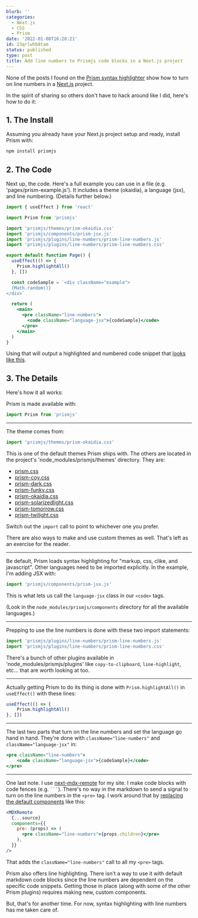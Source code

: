 ```yaml
---
blurb: ''
categories:
  - Next.js
  - CSS
  - Prism
date: '2022-01-08T16:28:21'
id: 23qrlwhb8tam
status: published
type: post
title: Add line numbers to Prismjs code blocks in a Next.js project
---
```


None of the posts I found on the [Prism syntax highlighter](https://prismjs.com/) show how to turn on line numbers in a [Next.js](https://nextjs.org/) project. 

In the spirit of sharing so others don't have to hack around like I did, here's how to do it:

## 1. The Install

Assuming you already have your Next.js project setup and ready, install Prism with:

```bash
npm install prismjs
```

## 2. The Code

Next up, the code. Here's a full example you can use in a file (e.g. 'pages/prism-example.js'). It includes a theme (okaidia), a language (jsx), and line numbering. (Details further below.)


```jsx
import { useEffect } from 'react'

import Prism from 'prismjs'

import 'prismjs/themes/prism-okaidia.css'
import 'prismjs/components/prism-jsx.js'
import 'prismjs/plugins/line-numbers/prism-line-numbers.js'
import 'prismjs/plugins/line-numbers/prism-line-numbers.css'

export default function Page() {
  useEffect(() => {
    Prism.highlightAll()
  }, [])

  const codeSample = `<div className="example">
  {Math.random()}
</div>`

  return (
    <main>
      <pre className="line-numbers">
        <code className="language-jsx">{codeSample}</code>
      </pre>
    </main>
  )
}
```

Using that will output a highlighted and numbered code snippet that [looks like this](https://scratchpad.alanwsmith.com/prism-minimal-example-with-line-numbers-and-theme).


## 3. The Details

Here's how it all works:

Prism is made available with:

```jsx
import Prism from 'prismjs'
```

---

The theme comes from:

```jsx
import 'prismjs/themes/prism-okaidia.css'
```

This is one of the default themes Prism ships with. The others are located in the project's 'node_modules/prismjs/themes' directory. They are:

- [prism.css](https://scratchpad.alanwsmith.com/prism-default-theme-examples/prism)
- [prism-coy.css](https://scratchpad.alanwsmith.com/prism-default-theme-examples/coy)
- [prism-dark.css](https://scratchpad.alanwsmith.com/prism-default-theme-examples/dark)
- [prism-funky.css](https://scratchpad.alanwsmith.com/prism-default-theme-examples/funky)
- [prism-okaidia.css](https://scratchpad.alanwsmith.com/prism-default-theme-examples/okaidia)
- [prism-solarizedlight.css](https://scratchpad.alanwsmith.com/prism-default-theme-examples/solarizedlight)
- [prism-tomorrow.css](https://scratchpad.alanwsmith.com/prism-default-theme-examples/tomorrow)
- [prism-twilight.css](https://scratchpad.alanwsmith.com/prism-default-theme-examples/twilight)

Switch out the `import` call to point to whichever one you prefer.

There are also ways to make and use custom themes as well. That's left as an exercise for the reader. 

--- 

Be default, Prism loads syntax highlighting for "markup, css, clike, and javascript". Other languages need to be imported explicitly. In the example, I'm adding JSX with:

```jsx
import 'prismjs/components/prism-jsx.js'
```

This is what lets us call the <code className="language-jsx border border-black">language-jsx</code> class in our <code className="border border-black language-markup">&lt;code&gt;</code> tags.

(Look in the `node_modules/prismjs/components` directory for all the available languages.)

---

Prepping to use the line numbers is done with these two import statements:

```jsx
import 'prismjs/plugins/line-numbers/prism-line-numbers.js'
import 'prismjs/plugins/line-numbers/prism-line-numbers.css'
```

There's a bunch of other plugins available in 'node_modules/prismjs/plugins' like <code className="language-bash">copy-to-clipboard</code>, <code className="language-bash">line-highlight</code>, etc... that are worth looking at too.

---

Actually getting Prism to do its thing is done with <code className="language-jsx">Prism.highlightAll()</code> in <code className="language-jsx">useEffect()</code> with these lines: 

```jsx
useEffect(() => {
    Prism.highlightAll()
}, [])
```


---

The last two parts that turn on the line numbers and set the language go hand in hand. They're done with <code className="language-jsx">className="line-numbers"</code> and <code className="language-jsx">className="language-jsx"</code> in:


```jsx
<pre className="line-numbers">
    <code className="language-jsx">{codeSample}</code>
</pre>
```

---

One last note. I use [next-mdx-remote](https://github.com/hashicorp/next-mdx-remote) for my site. I make code blocks with code fences (e.g. <code>```</code>). There's no way in the markdown to send a signal to turn on the line numbers in the <code className="language-markdown">&lt;pre&gt;</code> tag. I work around that by [replacing the default components](https://github.com/hashicorp/next-mdx-remote#replacing-default-components) like this:

```jsx
<MDXRemote
  {...source}
  components={{
    pre: (props) => (
      <pre className="line-numbers">{props.children}</pre>
    ),
  }}
/>
```

That adds the <code className="language-jsx">className="line-numbers"</code> call to all my <code className="language-markdown">&lt;pre&gt;</code> tags. 

Prism also offers line highlighting. There isn't a way to use it with default markdown code blocks since the line numbers are dependent on the specific code snippets. Getting those in place (along with some of the other Prism plugins) requires making new, custom components. 

But, that's for another time. For now, syntax highlighting with line numbers has me taken care of.


